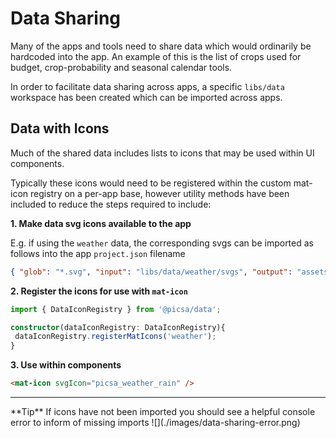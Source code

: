 
# Data Sharing

Many of the apps and tools need to share data which would ordinarily be hardcoded into the app.
An example of this is the list of crops used for budget, crop-probability and seasonal calendar tools.

In order to facilitate data sharing across apps, a specific `libs/data` workspace has been created which can be imported across apps.

## Data with Icons

Much of the shared data includes lists to icons that may be used within UI components.

Typically these icons would need to be registered within the custom mat-icon registry on a per-app base,
however utility methods have been included to reduce the steps required to include:

**1. Make data svg icons available to the app**

E.g. if using the `weather` data, the corresponding svgs can be imported as follows into the app `project.json` filename

```json
{ "glob": "*.svg", "input": "libs/data/weather/svgs", "output": "assets/svgs/weather" },
```

**2. Register the icons for use with `mat-icon`**

```ts
import { DataIconRegistry } from '@picsa/data';

constructor(dataIconRegistry: DataIconRegistry){
 dataIconRegistry.registerMatIcons('weather');
}
```

**3. Use within components**

```html
<mat-icon svgIcon="picsa_weather_rain" />
```

---

<Callout emoji="💡">
  **Tip** If icons have not been imported you should see a helpful console error
  to inform of missing imports
</Callout>
![](./images/data-sharing-error.png)
